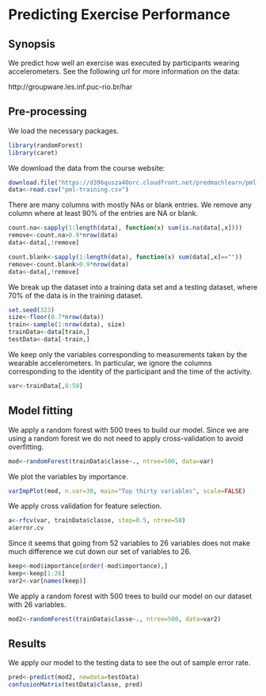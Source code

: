 Predicting Exercise Performance
=========

## Synopsis
We predict how well an exercise was executed by participants wearing accelerometers.  See the following url for more information on the data: 

http://groupware.les.inf.puc-rio.br/har

## Pre-processing 

We load the necessary packages.  
```r
library(randomForest)
library(caret)
```

We download the data from the course website:   
```r
download.file("https://d396qusza40orc.cloudfront.net/predmachlearn/pml-training.csv", "pml-training.csv", method="curl")
data<-read.csv("pml-training.csv")
```

There are many columns with mostly NAs or blank entries.  We remove any column where at least 90% of the entries are NA or blank.  
```r
count.na<-sapply(1:length(data), function(x) sum(is.na(data[,x])))
remove<-count.na>0.9*nrow(data)
data<-data[,!remove]

count.blank<-sapply(1:length(data), function(x) sum(data[,x]==""))
remove<-count.blank>0.9*nrow(data)
data<-data[,!remove]
```


We break up the dataset into a training data set and a testing dataset, where 70% of the data is in the training dataset.  
```r
set.seed(323)
size<-floor(0.7*nrow(data))
train<-sample(1:nrow(data), size)
trainData<-data[train,]
testData<-data[-train,]
```

We keep only the variables corresponding to measurements taken by the wearable accelerometers.  In particular, we ignore the columns corresponding to the identity of the participant and the time of the activity.     
```r
var<-trainData[,8:59]
```

## Model fitting

We apply a random forest with 500 trees to build our model.  Since we are using a random forest we do not need to apply cross-validation to avoid overfitting. 
```r
mod<-randomForest(trainData$classe~., ntree=500, data=var)
```

We plot the variables by importance.    
```r
varImpPlot(mod, n.var=30, main="Top thirty variables", scale=FALSE)
```

We apply cross validation for feature selection.  
```r
a<-rfcv(var, trainData$classe, step=0.5, ntree=50)
a$error.cv
```

Since it seems that going from 52 variables to 26 variables does not make much difference we cut down our set of variables to 26.  
```r
keep<-mod$importance[order(-mod$importance),]
keep<-keep[1:26]
var2<-var[names(keep)]
```

We apply a random forest with 500 trees to build our model on our dataset with 26 variables.  

```r
mod2<-randomForest(trainData$classe~., ntree=500, data=var2)
```
## Results

We apply our model to the testing data to see the out of sample error rate.      
```r
pred<-predict(mod2, newdata=testData)
confusionMatrix(testData$classe, pred)
```



